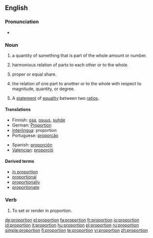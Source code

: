 ==English==

===Pronunciation===
*{{audio|en-us-proportion.ogg|Audio (US)}}

===Noun===
{{en-noun|s|-}}

# {{countable}} a quantity of something that is part of the whole amount or number.
# {{uncountable}} harmonious relation of parts to each other or to the whole.
# {{countable}} proper or equal share.
# {{uncountable}} the relation of one part to another or to the whole with respect to magnitude, quantity, or degree.
# {{context|mathematics|countable}} A [[statement]] of [[equality]] between two [[ratio]]s.

====Translations====
{{top}}
*Finnish: [[osa]], [[osuus]], [[suhde]]
*German: [[Proportion]] {{f}}
*[[Interlingua]]: proportion
*Portuguese: [[proporção]] {{f}}
{{mid}}
*Spanish: [[proporción]] {{f}}
*[[Valencian]]: [[proporció]] {{f}}
{{bottom}}

====Derived terms====
* [[in proportion]]
* [[proportional]]
* [[proportionally]]
* [[proportionate]]

===Verb===
{{en-verb}}

# {{art}} To set or render in proportion.

[[de:proportion]]
[[el:proportion]]
[[fa:proportion]]
[[fr:proportion]]
[[io:proportion]]
[[id:proportion]]
[[it:proportion]]
[[hu:proportion]]
[[pl:proportion]]
[[ru:proportion]]
[[simple:proportion]]
[[fi:proportion]]
[[te:proportion]]
[[vi:proportion]]
[[zh:proportion]]